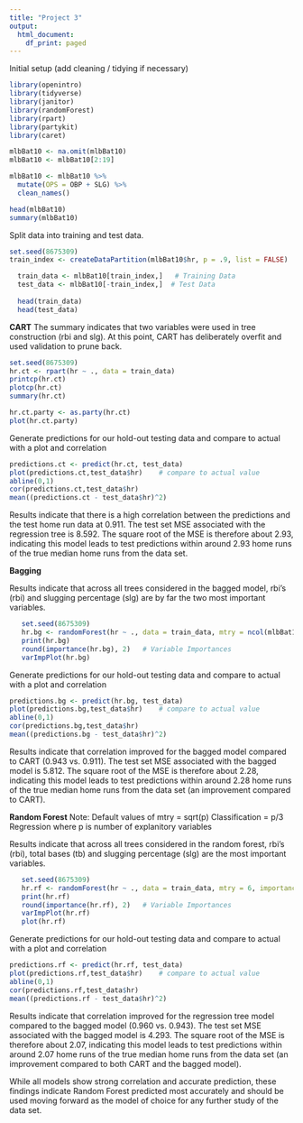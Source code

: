 ```yaml
---
title: "Project 3"
output:
  html_document:
    df_print: paged
---
```


Initial setup (add cleaning / tidying if necessary)
```r
library(openintro)
library(tidyverse)
library(janitor)
library(randomForest)
library(rpart)
library(partykit)
library(caret)

mlbBat10 <- na.omit(mlbBat10)
mlbBat10 <- mlbBat10[2:19]

mlbBat10 <- mlbBat10 %>%
  mutate(OPS = OBP + SLG) %>%
  clean_names()

head(mlbBat10)
summary(mlbBat10)
```
Split data into training and test data.

```r
set.seed(8675309) 
train_index <- createDataPartition(mlbBat10$hr, p = .9, list = FALSE)   # caret functions

  train_data <- mlbBat10[train_index,]   # Training Data
  test_data <- mlbBat10[-train_index,]  # Test Data
  
  head(train_data)
  head(test_data)
```

**CART**
The summary indicates that two variables were used in tree construction (rbi and slg). At this point, CART has deliberately overfit and used validation to prune back.
```r
set.seed(8675309) 
hr.ct <- rpart(hr ~ ., data = train_data)
printcp(hr.ct)
plotcp(hr.ct)
summary(hr.ct)

hr.ct.party <- as.party(hr.ct)
plot(hr.ct.party)
```
Generate predictions for our hold-out testing data and compare to actual with a plot and correlation
```r
predictions.ct <- predict(hr.ct, test_data)
plot(predictions.ct,test_data$hr)    # compare to actual value
abline(0,1)
cor(predictions.ct,test_data$hr)
mean((predictions.ct - test_data$hr)^2)
```
Results indicate that there is a high correlation between the predictions and the test home run data at 0.911. The test set MSE associated with the regression tree is 8.592. The square root of the MSE is therefore about 2.93, indicating this model leads to test predictions within around 2.93 home runs of the true median home runs from the data set.

**Bagging**

Results indicate that across all trees considered in the bagged model, rbi's (rbi) and slugging percentage (slg) are by far the two most important variables.
```r
   set.seed(8675309)
   hr.bg <- randomForest(hr ~ ., data = train_data, mtry = ncol(mlbBat10)-1, importance = TRUE, na.action = na.omit)
   print(hr.bg)
   round(importance(hr.bg), 2)   # Variable Importances
   varImpPlot(hr.bg)
```
Generate predictions for our hold-out testing data and compare to actual with a plot and correlation

```r
predictions.bg <- predict(hr.bg, test_data)
plot(predictions.bg,test_data$hr)    # compare to actual value
abline(0,1)
cor(predictions.bg,test_data$hr)
mean((predictions.bg - test_data$hr)^2)
```
Results indicate that correlation improved for the bagged model compared to CART (0.943 vs. 0.911). The test set MSE associated with the bagged model is 5.812. The square root of the MSE is therefore about 2.28, indicating this model leads to test predictions within around 2.28 home runs of the true median home runs from the data set (an improvement compared to CART).

**Random Forest**
Note: Default values of mtry = sqrt(p) Classification
                             = p/3     Regression
where p is number of explanitory variables

Results indicate that across all trees considered in the random forest, rbi's (rbi), total bases (tb) and slugging percentage (slg) are the most important variables.
```r
   set.seed(8675309)
   hr.rf <- randomForest(hr ~ ., data = train_data, mtry = 6, importance = TRUE, na.action = na.omit)
   print(hr.rf)
   round(importance(hr.rf), 2)   # Variable Importances
   varImpPlot(hr.rf)
   plot(hr.rf)
```
Generate predictions for our hold-out testing data and compare to actual with a plot and correlation
```r
predictions.rf <- predict(hr.rf, test_data)
plot(predictions.rf,test_data$hr)    # compare to actual value
abline(0,1)
cor(predictions.rf,test_data$hr)
mean((predictions.rf - test_data$hr)^2)
```
Results indicate that correlation improved for the regression tree model compared to the bagged model (0.960 vs. 0.943). The test set MSE associated with the bagged model is 4.293. The square root of the MSE is therefore about 2.07, indicating this model leads to test predictions within around 2.07 home runs of the true median home runs from the data set (an improvement compared to both CART and the bagged model).

While all models show strong correlation and accurate prediction, these findings indicate Random Forest predicted most accurately and should be used moving forward as the model of choice for any further study of the data set. 